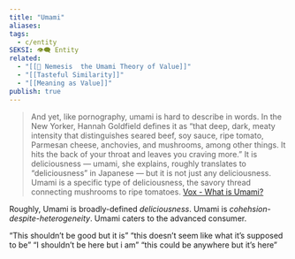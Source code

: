 ```yaml
---
title: "Umami"
aliases: 
tags:
  - c/entity
SEKSI: 👁️‍🗨️ Entity
related:
  - "[[📰 Nemesis  the Umami Theory of Value]]"
  - "[[Tasteful Similarity]]"
  - "[[Meaning as Value]]"
publish: true
---
```

> And yet, like pornography, umami is hard to describe in words. In the New Yorker, Hannah Goldfield defines it as “that deep, dark, meaty intensity that distinguishes seared beef, soy sauce, ripe tomato, Parmesan cheese, anchovies, and mushrooms, among other things. It hits the back of your throat and leaves you craving more.” It is deliciousness — umami, she explains, roughly translates to “deliciousness” in Japanese — but it is not just any deliciousness. Umami is a specific type of deliciousness, the savory thread connecting mushrooms to ripe tomatoes.
> [Vox - What is Umami?](https://www.vox.com/the-goods/2018/12/10/18129391/what-is-umami-taste-msg)

Roughly, Umami is broadly-defined _deliciousness_. Umami is _cohehsion-despite-heterogeneity_. Umami caters to the advanced consumer.

“This shouldn’t be good but it is” “this doesn’t seem like what it’s supposed to be” “I shouldn’t be here but i am” “this could be anywhere but it’s here”
